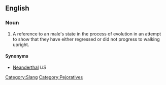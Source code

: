 ==English==

===Noun===
{{en-noun|sg=[[knuckledragger]]}}

# A reference to an male's state in the process of evolution in an attempt to show that they have either regressed or did not progress to walking upright.

====Synonyms====
*[[Neanderthal]] ''US''

[[Category:Slang]]
[[Category:Pejoratives]]